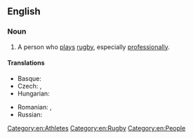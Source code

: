 ==English==

===Noun===
{{en-noun}}

# A person who [[play]]s [[rugby]], especially [[professionally]].

====Translations====
{{trans-top|one who plays rugby}}
* Basque: {{t+|eu|errugbilari}}
* Czech: {{t+|cs|ragbista|m}}, {{t+|cs|ragbistka|f}}
* Hungarian: {{t|hu|rögbijátékos}}
{{trans-mid}}
* Romanian: {{t+|ro|rugbist|m}}, {{t|ro|rugbistă|f}}
* Russian: {{t+|ru|регбист|m|sc=Cyrl}}
{{trans-bottom}}

[[Category:en:Athletes]]
[[Category:en:Rugby]]
[[Category:en:People]]